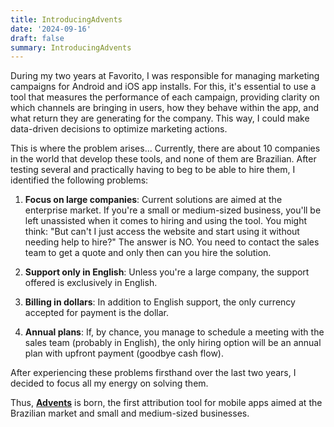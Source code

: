 ```yaml
---
title: IntroducingAdvents
date: '2024-09-16'
draft: false
summary: IntroducingAdvents
---
```


During my two years at Favorito, I was responsible for managing marketing campaigns for Android and iOS app installs. For this, it's essential to use a tool that measures the performance of each campaign, providing clarity on which channels are bringing in users, how they behave within the app, and what return they are generating for the company. This way, I could make data-driven decisions to optimize marketing actions.

This is where the problem arises... Currently, there are about 10 companies in the world that develop these tools, and none of them are Brazilian. After testing several and practically having to beg to be able to hire them, I identified the following problems:

1. **Focus on large companies**: Current solutions are aimed at the enterprise market. If you're a small or medium-sized business, you'll be left unassisted when it comes to hiring and using the tool. You might think: "But can't I just access the website and start using it without needing help to hire?" The answer is NO. You need to contact the sales team to get a quote and only then can you hire the solution.

2. **Support only in English**: Unless you're a large company, the support offered is exclusively in English.

3. **Billing in dollars**: In addition to English support, the only currency accepted for payment is the dollar.

4. **Annual plans**: If, by chance, you manage to schedule a meeting with the sales team (probably in English), the only hiring option will be an annual plan with upfront payment (goodbye cash flow).

After experiencing these problems firsthand over the last two years, I decided to focus all my energy on solving them.

Thus, **[Advents](www.advents.io)** is born, the first attribution tool for mobile apps aimed at the Brazilian market and small and medium-sized businesses.
